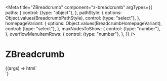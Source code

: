 
<Meta
  title="ZBreadcrumb"
  component="z-breadcrumb"
  argTypes={{
    paths: {
      control: {type: "object"},
    },
    pathStyle: {
      options: Object.values(BreadcrumbPathStyle),
      control: {type: "select"},
    },
    homepageVariant: {
      options: Object.values(BreadcrumbHomepageVariant),
      control: {type: "select"},
    },
    maxNodesToShow: {
      control: {type: "number"},
    },
    overflowMenuItemRows: {
      control: {type: "number"},
    },
  }}
/>

# ZBreadcrumb

<Canvas>
  <Story
    name="breadcrumb with paths"
    args={{
      pathStyle: BreadcrumbPathStyle.SEMIBOLD,
      paths: [
        {name: "Path 1", path: "https://www.zanichelli.it"},
        {name: "Path 2", path: "/path2"},
        {name: "Path 3", path: "/path3"},
        {name: "Path 4", path: "/path4"},
        {name: "Path 5", path: "/path5"},
        {name: "Path 6", path: "/path6"},
      ],
      homepageVariant: BreadcrumbHomepageVariant.ICON,
      maxNodesToShow: 5,
    }}
  >
    {(args) => html`<div class="container">
      <z-breadcrumb
        path-style=${args.pathStyle}
        paths=${JSON.stringify(args.paths)}
        homepage-variant=${args.homepageVariant}
        max-nodes-to-show=${args.maxNodesToShow}
        overflow-menu-item-rows=${args.overflowMenuItemRows}
      ></z-breadcrumb>
    </div>`}
  </Story>
</Canvas>

<ArgsTable of="z-breadcrumb" />
